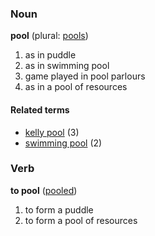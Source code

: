 ===Noun===
'''pool''' (plural: [[pools]])

# as in puddle
# as in swimming pool
# game played in pool parlours
# as in a pool of resources

====Related terms====
*[[kelly pool]] (3)
*[[swimming pool]] (2)

===Verb===
'''to pool''' ([[pooled]])

# to form a puddle
# to form a pool of resources
